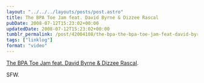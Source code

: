 ```yaml
---
layout: "../../../layouts/posts/post.astro"
title: The BPA Toe Jam feat. David Byrne & Dizzee Rascal
pubDate: 2008-07-12T15:23:02+00:00
updatedDate: 2008-07-12T15:23:02+00:00
tumblr_permalink: /post/42004108/the-bpa-the-bpa-toe-jam-feat-david-byrne
tags: ["linklog"]
format: "video"
---
```



<YouTube id="https://www.youtube.com/watch?v=8A-ZpPq_stM" />

[The BPA Toe Jam feat. David Byrne & Dizzee Rascal][1].

SFW.

[1]: https://www.youtube.com/watch?v=8A-ZpPq_stM
